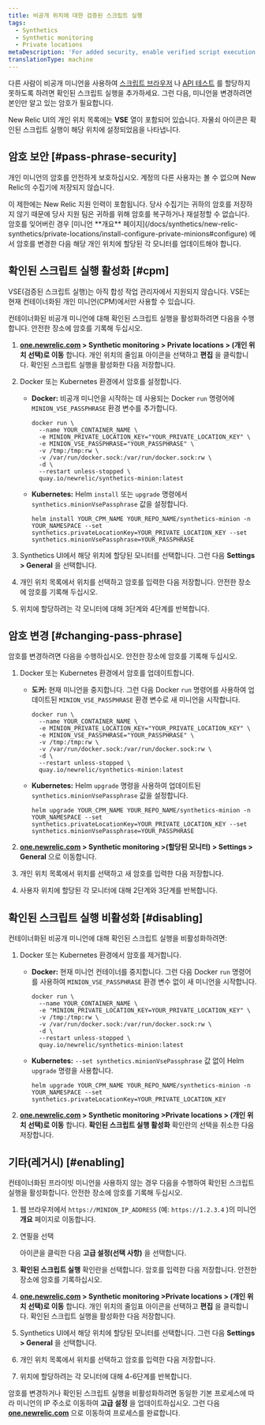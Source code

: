 ```yaml
---
title: 비공개 위치에 대한 검증된 스크립트 실행
tags:
  - Synthetics
  - Synthetic monitoring
  - Private locations
metaDescription: 'For added security, enable verified script execution to require a passphrase before assigning jobs to your minion in New Relic.'
translationType: machine
---
```


다른 사람이 비공개 미니언을 사용하여 [스크립트 브라우저](/docs/synthetics/new-relic-synthetics/scripting-monitors/write-scripted-browsers) 나 [API 테스트](/docs/synthetics/new-relic-synthetics/scripting-monitors/write-api-tests) 를 할당하지 못하도록 하려면 확인된 스크립트 실행을 추가하세요. 그런 다음, 미니언을 변경하려면 본인만 알고 있는 암호가 필요합니다.

New Relic UI의 개인 위치 목록에는 **VSE** 열이 포함되어 있습니다. 자물쇠 <Icon name="fe-lock"/>아이콘은 확인된 스크립트 실행이 해당 위치에 설정되었음을 나타냅니다.

## 암호 보안 [#pass-phrase-security]

개인 미니언의 암호를 안전하게 보호하십시오. 계정의 다른 사용자는 볼 수 없으며 New Relic의 수집기에 저장되지 않습니다.

<Callout variant="important">
  이 제한에는 New Relic 지원 인력이 포함됩니다. 당사 수집기는 귀하의 암호를 저장하지 않기 때문에 당사 지원 팀은 귀하를 위해 암호를 복구하거나 재설정할 수 없습니다. 암호를 잊어버린 경우 [미니언 **개요** 페이지](/docs/synthetics/new-relic-synthetics/private-locations/install-configure-private-minions#configure) 에서 암호를 변경한 다음 해당 개인 위치에 할당된 각 모니터를 업데이트해야 합니다.
</Callout>

## 확인된 스크립트 실행 활성화 [#cpm]

<Callout variant="important">
  VSE(검증된 스크립트 실행)는 아직 합성 작업 관리자에서 지원되지 않습니다. VSE는 현재 컨테이너화된 개인 미니언(CPM)에서만 사용할 수 있습니다.
</Callout>

컨테이너화된 비공개 미니언에 대해 확인된 스크립트 실행을 활성화하려면 다음을 수행합니다. 안전한 장소에 암호를 기록해 두십시오.

1. **[one.newrelic.com](https://one.newrelic.com/all-capabilities) > Synthetic monitoring > Private locations > (개인 위치 선택)로 이동** 합니다. 개인 위치의 줄임표 아이콘을 선택하고 **편집** 을 클릭합니다. 확인된 스크립트 실행을 활성화한 다음 저장합니다.

2. Docker 또는 Kubernetes 환경에서 암호를 설정합니다.

   * **Docker:** 비공개 미니언을 시작하는 데 사용되는 Docker `run` 명령어에 `MINION_VSE_PASSPHRASE` 환경 변수를 추가합니다.

     ```
     docker run \
       --name YOUR_CONTAINER_NAME \
       -e MINION_PRIVATE_LOCATION_KEY="YOUR_PRIVATE_LOCATION_KEY" \
       -e MINION_VSE_PASSPHRASE="YOUR_PASSPHRASE" \
       -v /tmp:/tmp:rw \
       -v /var/run/docker.sock:/var/run/docker.sock:rw \
       -d \
       --restart unless-stopped \
       quay.io/newrelic/synthetics-minion:latest
     ```

   * **Kubernetes:** Helm `install` 또는 `upgrade` 명령에서 `synthetics.minionVsePassphrase` 값을 설정합니다.

     ```
     helm install YOUR_CPM_NAME YOUR_REPO_NAME/synthetics-minion -n YOUR_NAMESPACE --set synthetics.privateLocationKey=YOUR_PRIVATE_LOCATION_KEY --set synthetics.minionVsePassphrase=YOUR_PASSPHRASE
     ```

3. Synthetics UI에서 해당 위치에 할당된 모니터를 선택합니다. 그런 다음 **Settings > General** 을 선택합니다.

4. 개인 위치 목록에서 위치를 선택하고 암호를 입력한 다음 저장합니다. 안전한 장소에 암호를 기록해 두십시오.

5. 위치에 할당하려는 각 모니터에 대해 3단계와 4단계를 반복합니다.

## 암호 변경 [#changing-pass-phrase]

암호를 변경하려면 다음을 수행하십시오. 안전한 장소에 암호를 기록해 두십시오.

1. Docker 또는 Kubernetes 환경에서 암호를 업데이트합니다.

   * **도커:** 현재 미니언을 중지합니다. 그런 다음 Docker `run` 명령어를 사용하여 업데이트된 `MINION_VSE_PASSPHRASE` 환경 변수로 새 미니언을 시작합니다.

     ```
     docker run \
       --name YOUR_CONTAINER_NAME \
       -e MINION_PRIVATE_LOCATION_KEY="YOUR_PRIVATE_LOCATION_KEY" \
       -e MINION_VSE_PASSPHRASE="YOUR_PASSPHRASE" \
       -v /tmp:/tmp:rw \
       -v /var/run/docker.sock:/var/run/docker.sock:rw \
       -d \
       --restart unless-stopped \
       quay.io/newrelic/synthetics-minion:latest
     ```

   * **Kubernetes:** Helm `upgrade` 명령을 사용하여 업데이트된 `synthetics.minionVsePassphrase` 값을 설정합니다.

     ```
     helm upgrade YOUR_CPM_NAME YOUR_REPO_NAME/synthetics-minion -n YOUR_NAMESPACE --set synthetics.privateLocationKey=YOUR_PRIVATE_LOCATION_KEY --set synthetics.minionVsePassphrase=YOUR_PASSPHRASE
     ```

2. **[one.newrelic.com](https://one.newrelic.com/all-capabilities) > Synthetic monitoring >(할당된 모니터) > Settings > General** 으로 이동합니다.

3. 개인 위치 목록에서 위치를 선택하고 새 암호를 입력한 다음 저장합니다.

4. 사용자 위치에 할당된 각 모니터에 대해 2단계와 3단계를 반복합니다.

## 확인된 스크립트 실행 비활성화 [#disabling]

컨테이너화된 비공개 미니언에 대해 확인된 스크립트 실행을 비활성화하려면:

1. Docker 또는 Kubernetes 환경에서 암호를 제거합니다.

   * **Docker:** 현재 미니언 컨테이너를 중지합니다. 그런 다음 Docker `run` 명령어를 사용하여 `MINION_VSE_PASSPHRASE` 환경 변수 없이 새 미니언을 시작합니다.

     ```
     docker run \
       --name YOUR_CONTAINER_NAME \
       -e "MINION_PRIVATE_LOCATION_KEY=YOUR_PRIVATE_LOCATION_KEY" \
       -v /tmp:/tmp:rw \
       -v /var/run/docker.sock:/var/run/docker.sock:rw \
       -d \
       --restart unless-stopped \
       quay.io/newrelic/synthetics-minion:latest
     ```

   * **Kubernetes:** `--set synthetics.minionVsePassphrase` 값 없이 Helm `upgrade` 명령을 사용합니다.

     ```
     helm upgrade YOUR_CPM_NAME YOUR_REPO_NAME/synthetics-minion -n YOUR_NAMESPACE --set synthetics.privateLocationKey=YOUR_PRIVATE_LOCATION_KEY
     ```

2. **[one.newrelic.com](https://one.newrelic.com/all-capabilities) > Synthetic monitoring >Private locations > (개인 위치 선택)로 이동** 합니다. **확인된 스크립트 실행 활성화** 확인란의 선택을 취소한 다음 저장합니다.

## 기타(레거시) [#enabling]

컨테이너화된 프라이빗 미니언을 사용하지 않는 경우 다음을 수행하여 확인된 스크립트 실행을 활성화합니다. 안전한 장소에 암호를 기록해 두십시오.

1. 웹 브라우저에서 `https://MINION_IP_ADDRESS` (예: `https://1.2.3.4` )의 미니언 **개요** 페이지로 이동합니다.

2. 연필을 선택

   <Icon name="fe-edit-2"/>

   아이콘을 클릭한 다음 **고급 설정(선택 사항)** 을 선택합니다.

3. **확인된 스크립트 실행** 확인란을 선택합니다. 암호를 입력한 다음 저장합니다. 안전한 장소에 암호를 기록하십시오.

4. **[one.newrelic.com](https://one.newrelic.com/all-capabilities) > Synthetic monitoring >Private locations > (개인 위치 선택)로 이동** 합니다. 개인 위치의 줄임표 아이콘을 선택하고 **편집** 을 클릭합니다. 확인된 스크립트 실행을 활성화한 다음 저장합니다.

5. Synthetics UI에서 해당 위치에 할당된 모니터를 선택합니다. 그런 다음 **Settings > General** 을 선택합니다.

6. 개인 위치 목록에서 위치를 선택하고 암호를 입력한 다음 저장합니다.

7. 위치에 할당하려는 각 모니터에 대해 4-6단계를 반복합니다.

암호를 변경하거나 확인된 스크립트 실행을 비활성화하려면 동일한 기본 프로세스에 따라 미니언의 IP 주소로 이동하여 **고급 설정** 을 업데이트하십시오. 그런 다음 **[one.newrelic.com](https://one.newrelic.com/all-capabilities)** 으로 이동하여 프로세스를 완료합니다.